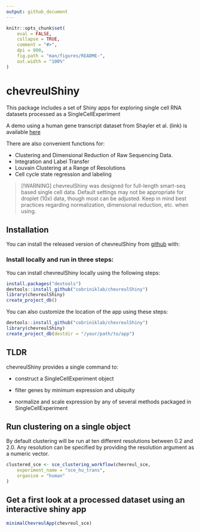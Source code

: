 ```yaml
---
output: github_document
---
```


<!-- README.md is generated from README.Rmd. Please edit that file -->

```r
knitr::opts_chunk$set(
    eval = FALSE,
    collapse = TRUE,
    comment = "#>",
    dpi = 900,
    fig.path = "man/figures/README-",
    out.width = "100%"
)
```


# chevreulShiny

This package includes a set of Shiny apps for exploring single cell RNA datasets processed as a SingleCellExperiment

A demo using a human gene transcript dataset from Shayler et al. (link) is available <a href="https://cobrinik-1.saban-chla.usc.edu/shiny/chevreul_demo/" target="_blank" rel="noopener noreferrer">here</a>

There are also convenient functions for:

-   Clustering and Dimensional Reduction of Raw Sequencing Data.
-   Integration and Label Transfer
-   Louvain Clustering at a Range of Resolutions
-   Cell cycle state regression and labeling

> [!WARNING]
> chevreulShiny was designed for full-length smart-seq based single cell data. Default settings may not be appropriate for droplet (10x) data, though most can be adjusted. Keep in mind best practices regarding normalization, dimensional reduction, etc. when using. 

## Installation

You can install the released version of chevreulShiny from <a href="https://github.com/cobriniklab/chevreulShiny" target="_blank" rel="noopener noreferrer">github</a> with:

### Install locally and run in three steps:

You can install chevreulShiny locally using the following steps:

```r
install.packages("devtools")
devtools::install_github("cobriniklab/chevreulShiny")
library(chevreulShiny)
create_project_db()
```

You can also customize the location of the app using these steps:

```r
devtools::install_github("cobriniklab/chevreulShiny")
library(chevreulShiny)
create_project_db(destdir = "/your/path/to/app")
```


## TLDR

chevreulShiny provides a single command to:

-   construct a SingleCellExperiment object

-   filter genes by minimum expression and ubiquity

-   normalize and scale expression by any of several methods packaged in SingleCellExperiment

## Run clustering on a single object

By default clustering will be run at ten different resolutions between 0.2 and 2.0. Any resolution can be specified by providing the resolution argument as a numeric vector.

```r
clustered_sce <- sce_clustering_workflow(chevreul_sce,
    experiment_name = "sce_hu_trans",
    organism = "human"
)
```

## Get a first look at a processed dataset using an interactive shiny app

```r
minimalChevreulApp(chevreul_sce)
```
